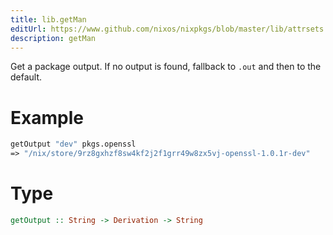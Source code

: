 ```yaml
---
title: lib.getMan
editUrl: https://www.github.com/nixos/nixpkgs/blob/master/lib/attrsets.nix#L1178C23
description: getMan
---
```



Get a package output.
If no output is found, fallback to `.out` and then to the default.

# Example

```nix
getOutput "dev" pkgs.openssl
=> "/nix/store/9rz8gxhzf8sw4kf2j2f1grr49w8zx5vj-openssl-1.0.1r-dev"
```

# Type

```haskell
getOutput :: String -> Derivation -> String
```

